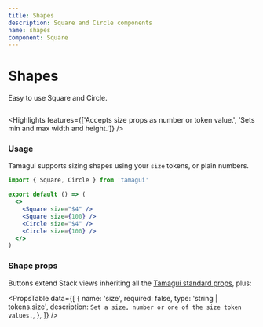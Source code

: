 ```yaml
---
title: Shapes
description: Square and Circle components
name: shapes
component: Square
---
```


# Shapes

<Description>Easy to use Square and Circle.</Description>

<HeroContainer>
  <ShapesDemo />
</HeroContainer>

```jsx hero template=Shapes

```

<Highlights
  features={['Accepts size props as number or token value.', 'Sets min and max width and height.']}
/>

### Usage

Tamagui supports sizing shapes using your `size` tokens, or plain numbers.

```jsx
import { Square, Circle } from 'tamagui'

export default () => (
  <>
    <Square size="$4" />
    <Square size={100} />
    <Circle size="$4" />
    <Circle size={100} />
  </>
)
```

### Shape props

Buttons extend Stack views inheriting all the [Tamagui standard props](/docs/intro/props), plus:

<PropsTable
  data={[
    {
      name: 'size',
      required: false,
      type: 'string | tokens.size',
      description: `Set a size, number or one of the size token values.`,
    },
  ]}
/>
